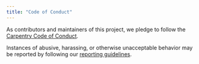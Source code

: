 ```yaml
---
title: "Code of Conduct"
---
```

As contributors and maintainers of this project,
we pledge to follow the [Carpentry Code of Conduct](https://docs.carpentries.org/topic_folders/policies/code-of-conduct.html).

Instances of abusive, harassing, or otherwise unacceptable behavior
may be reported by following our [reporting guidelines](https://docs.carpentries.org/topic_folders/policies/incident-reporting.html).

<!-- {% include links.md %} -->